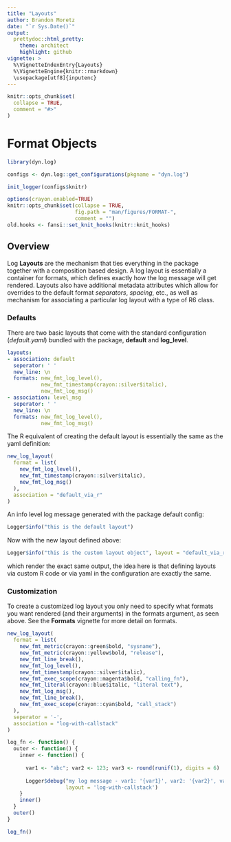 ```yaml
---
title: "Layouts"
author: Brandon Moretz
date: "`r Sys.Date()`"
output:
  prettydoc::html_pretty:
    theme: architect
    highlight: github
vignette: >
  %\VignetteIndexEntry{Layouts}
  %\VignetteEngine{knitr::rmarkdown}
  \usepackage[utf8]{inputenc}
---
```


```r
knitr::opts_chunk$set(
  collapse = TRUE,
  comment = "#>"
)
```
# Format Objects

```r
library(dyn.log)

configs <- dyn.log::get_configurations(pkgname = "dyn.log")

init_logger(configs$knitr)
```

```r
options(crayon.enabled=TRUE)
knitr::opts_chunk$set(collapse = TRUE,
                      fig.path = "man/figures/FORMAT-",
                      comment = "")
old.hooks <- fansi::set_knit_hooks(knitr::knit_hooks)
```

## Overview

Log **Layouts** are the mechanism that ties everything in the package together with a composition based design. A log layout is essentially a container for formats, which defines exactly how the log message will get rendered. Layouts also have additional metadata attributes which allow for overrides to the default format *separators*, *spacing*, etc., as well as mechanism for associating a particular log layout with a type of R6 class.

### Defaults

There are two basic layouts that come with the standard configuration (*default.yaml*) bundled with the package, **default** and **log_level**.

```yaml
layouts:
- association: default
  seperator: ' '
  new_line: \n
  formats: new_fmt_log_level(),
           new_fmt_timestamp(crayon::silver$italic),
           new_fmt_log_msg()
- association: level_msg
  seperator: ' '
  new_line: \n
  formats: new_fmt_log_level(),
           new_fmt_log_msg()

```

The R equivalent of creating the default layout is essentially the same as the yaml definition:

```r
new_log_layout(
  format = list(
    new_fmt_log_level(),
    new_fmt_timestamp(crayon::silver$italic),
    new_fmt_log_msg()    
  ),
  association = "default_via_r"
)
```

An info level log message generated with the package default config:

```r
Logger$info("this is the default layout")
```

Now with the new layout defined above:

```r
Logger$info("this is the custom layout object", layout = "default_via_r")
```

which render the exact same output, the idea here is that defining layouts via custom R code or via yaml in the configuration are exactly the same.

### Customization

To create a customized log layout you only need to specify what formats you want rendered (and their arguments) in the formats argument, as seen above. See the **Formats** vignette for more detail on formats.

```r
new_log_layout(
  format = list(
    new_fmt_metric(crayon::green$bold, "sysname"),
    new_fmt_metric(crayon::yellow$bold, "release"),
    new_fmt_line_break(),
    new_fmt_log_level(),
    new_fmt_timestamp(crayon::silver$italic),
    new_fmt_exec_scope(crayon::magenta$bold, "calling_fn"),
    new_fmt_literal(crayon::blue$italic, "literal text"),
    new_fmt_log_msg(),
    new_fmt_line_break(),
    new_fmt_exec_scope(crayon::cyan$bold, "call_stack")
  ),
  seperator = '-',
  association = "log-with-callstack"
)
```

```r
log_fn <- function() {
  outer <- function() {
    inner <- function() {
      
      var1 <- "abc"; var2 <- 123; var3 <- round(runif(1), digits = 6)
      
      Logger$debug("my log message - var1: '{var1}', var2: '{var2}', var3: '{var3}'", 
                   layout = 'log-with-callstack')
    }
    inner()
  }
  outer()
}

log_fn()
```

